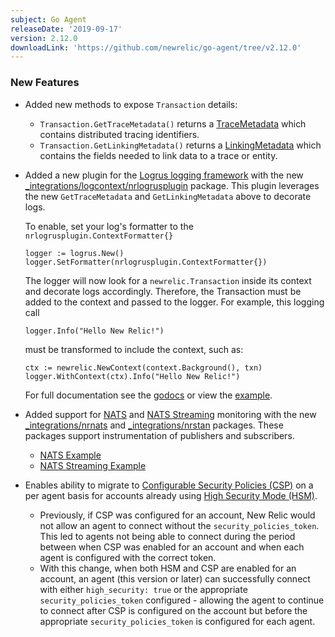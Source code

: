 ```yaml
---
subject: Go Agent
releaseDate: '2019-09-17'
version: 2.12.0
downloadLink: 'https://github.com/newrelic/go-agent/tree/v2.12.0'
---
```


### New Features

* Added new methods to expose `Transaction` details:

  * `Transaction.GetTraceMetadata()` returns a [TraceMetadata](https://godoc.org/github.com/newrelic/go-agent#TraceMetadata) which contains distributed tracing identifiers.
  * `Transaction.GetLinkingMetadata()` returns a [LinkingMetadata](https://godoc.org/github.com/newrelic/go-agent#LinkingMetadata) which contains the fields needed to link data to a trace or entity.
* Added a new plugin for the [Logrus logging framework](https://github.com/sirupsen/logrus) with the new [\_integrations/logcontext/nrlogrusplugin](https://github.com/newrelic/go-agent/go-agent/tree/master/_integrations/logcontext/nrlogrusplugin) package. This plugin leverages the new `GetTraceMetadata` and `GetLinkingMetadata` above to decorate logs.

  To enable, set your log's formatter to the `nrlogrusplugin.ContextFormatter{}`

  ```
  logger := logrus.New()
  logger.SetFormatter(nrlogrusplugin.ContextFormatter{})
  ```

  The logger will now look for a `newrelic.Transaction` inside its context and decorate logs accordingly. Therefore, the Transaction must be added to the context and passed to the logger. For example, this logging call

  ```
  logger.Info("Hello New Relic!")
  ```

  must be transformed to include the context, such as:

  ```
  ctx := newrelic.NewContext(context.Background(), txn)
  logger.WithContext(ctx).Info("Hello New Relic!")
  ```

  For full documentation see the [godocs](https://godoc.org/github.com/newrelic/go-agent/_integrations/logcontext/nrlogrusplugin) or view the [example](https://github.com/newrelic/go-agent/blob/master/_integrations/logcontext/nrlogrusplugin/example/main.go).
* Added support for [NATS](https://github.com/nats-io/nats.go) and [NATS Streaming](https://github.com/nats-io/stan.go) monitoring with the new [\_integrations/nrnats](https://godoc.org/github.com/newrelic/go-agent/_integrations/nrnats) and [\_integrations/nrstan](https://godoc.org/github.com/newrelic/go-agent/_integrations/nrstan) packages. These packages support instrumentation of publishers and subscribers.

  * [NATS Example](https://github.com/newrelic/go-agent/blob/master/_integrations/nrnats/examples/main.go)
  * [NATS Streaming Example](https://github.com/newrelic/go-agent/blob/master/_integrations/nrstan/examples/main.go)
* Enables ability to migrate to [Configurable Security Policies (CSP)](https://docs.newrelic.com/docs/agents/manage-apm-agents/configuration/enable-configurable-security-policies) on a per agent basis for accounts already using [High Security Mode (HSM)](https://docs.newrelic.com/docs/agents/manage-apm-agents/configuration/high-security-mode).

  * Previously, if CSP was configured for an account, New Relic would not allow an agent to connect without the `security_policies_token`. This led to agents not being able to connect during the period between when CSP was enabled for an account and when each agent is configured with the correct token.
  * With this change, when both HSM and CSP are enabled for an account, an agent (this version or later) can successfully connect with either `high_security: true` or the appropriate `security_policies_token` configured - allowing the agent to continue to connect after CSP is configured on the account but before the appropriate `security_policies_token` is configured for each agent.
